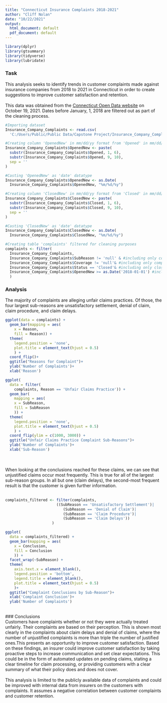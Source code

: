 ```yaml
---
title: "Connecticut Insurance Complaints 2018-2021"
author: "Cliff Nolan"
date: "10/22/2021"
output:
  html_document: default
  pdf_document: default
---
```


```r
library(dplyr)
library(gtsummary)
library(tidyverse)
library(lubridate)
```

### Task

This analysis seeks to identify trends in customer complaints made against insurance companies from 2018 to 2021 in Connecticut in order to create suggestions to improve customer satisfaction and retention.
<br /><br />This data was obtained from the [Connecticut Open Data website](https://data.ct.gov/Business/Insurance-Company-Complaints-Resolutions-Status-an/t64r-mt64) on October 19, 2021. Dates before January, 1, 2018 are filtered out as part of the cleaning process.


```r
#Importing dataset
Insurance_Company_Complaints <- read.csv(
  'C:/Users/Public/Public Data/Capstone Project/Insurance_Company_Complaints.csv')

#Creating column 'OpenedNew' in mm/dd/yy format from 'Opened' in mm/dd/yyyy
Insurance_Company_Complaints$OpenedNew <- paste(
  substr(Insurance_Company_Complaints$Opened, 1, 6),
  substr(Insurance_Company_Complaints$Opened, 9, 10),
  sep = ''
)

#Casting 'OpenedNew' as 'date' datatype
Insurance_Company_Complaints$OpenedNew <- as.Date(
  Insurance_Company_Complaints$OpenedNew, "%m/%d/%y")

#Creating column 'ClosedNew' in mm/dd/yy format from 'Closed' in mm/dd/yyyy
Insurance_Company_Complaints$ClosedNew <- paste(
  substr(Insurance_Company_Complaints$Closed, 1, 6),
  substr(Insurance_Company_Complaints$Closed, 9, 10),
  sep = ''
)

#Casting 'ClosedNew' as 'date' datatype
Insurance_Company_Complaints$ClosedNew <- as.Date(
  Insurance_Company_Complaints$ClosedNew, "%m/%d/%y")

#Creating table 'complaints' filtered for cleaning purposes
complaints <- filter(
  Insurance_Company_Complaints,
  Insurance_Company_Complaints$SubReason != 'null' & #including only complaints with a SubReason
  Insurance_Company_Complaints$Coverage != 'null'& #including only complaints with a Coverage Type
  Insurance_Company_Complaints$Status == 'Closed'& #including only closed complaints
  Insurance_Company_Complaints$OpenedNew >= as.Date('2018-01-01') #including only complaints from 2018 onward
  )
```

### Analysis

The majority of complaints are alleging unfair claims practices. Of those, the four largest sub-reasons are unsatisfactory settlement, denial of claim, claim procedure, and claim delays.

```r
ggplot(data = complaints) +
  geom_bar(mapping = aes(
    x = Reason,
    fill = Reason)) +
  theme(
    legend.position = 'none',
    plot.title = element_text(hjust = 0.5)
    ) + 
  coord_flip()+
  ggtitle("Reasons for Complaint")+
  ylab('Number of Complaints')+
  xlab('Reason')

```

```r
ggplot(
  data = filter(
    complaints, Reason == 'Unfair Claims Practice')) +
  geom_bar(
    mapping = aes(
    x = SubReason,
    fill = SubReason
    )) +
  theme(
    legend.position = 'none',
    plot.title = element_text(hjust = 0.5)
    ) + 
  coord_flip(ylim = c(1000, 3000)) +
  ggtitle("Unfair Claims Practice Complaint Sub-Reasons")+
  ylab('Number of Complaints')+
  xlab('Sub-Reason')
```
<br /><br />When looking at the conclusions reached for these claims, we can see that unjustified claims occur most frequently. This is true for all of the largest sub-reason groups. In all but one (claim delays), the second-most frequent result is that the customer is given further information.<br /><br />

```r
complaints_filtered <- filter(complaints,
                       ((SubReason == 'Unsatisfactory Settlement')|
                          (SubReason == 'Denial of Claim')|
                          (SubReason == 'Claim Procedure')|
                          (SubReason == 'Claim Delays'))
                     )

ggplot(
  data = complaints_filtered) +
  geom_bar(mapping = aes(
    x = Conclusion,
    fill = Conclusion
    )) +
  facet_wrap(~SubReason) +
  theme(
    axis.text.x = element_blank(), 
    legend.position = 'bottom',
    legend.title = element_blank(),
    plot.title = element_text(hjust = 0.5) 
    )+
  ggtitle("Complaint Conclusions by Sub-Reason")+
  xlab('Complaint Conclusion')+
  ylab('Number of Complaints')
```


<br />
### Conclusions
<br />Customers have complaints whether or not they were actually treated unfairly. Their complaints are based on their perception. This is shown most clearly in the complaints about claim delays and denial of claims, where the number of unjustified complaints is more than triple the number of justified ones.This presents an opportunity to improve customer satisfaction. Based on these findings, an insurer could improve customer satisfaction by taking proactive steps to increase communication and set clear expectations. This could be in the form of automated updates on pending claims, stating a clear timeline for claim processing, or providing customers with a clear summary of what their policy does and does not cover.<br />
<br />This analysis is limited to the publicly available data of complaints and could be improved with internal data from insurers on the customers with complaints. It assumes a negative correlation between customer complaints and customer retention.<br />
<br />


